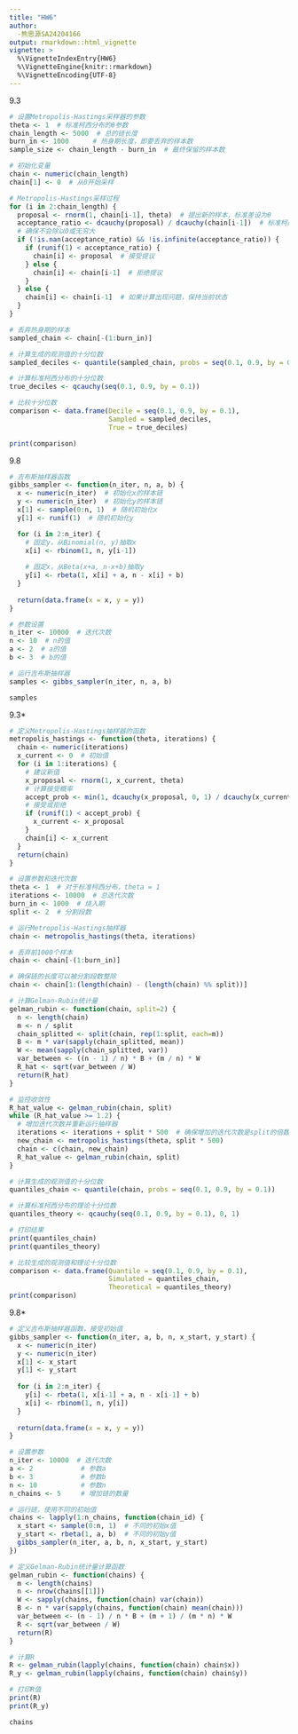 ```yaml
---
title: "HW6"
author:
  -熊思源SA24204166
output: rmarkdown::html_vignette
vignette: >
  %\VignetteIndexEntry{HW6}
  %\VignetteEngine{knitr::rmarkdown}
  %\VignetteEncoding{UTF-8}
---
```


9.3
```r
# 设置Metropolis-Hastings采样器的参数
theta <- 1  # 标准柯西分布的θ参数
chain_length <- 5000  # 总的链长度
burn_in <- 1000      # 热身期长度，即要丢弃的样本数
sample_size <- chain_length - burn_in  # 最终保留的样本数

# 初始化变量
chain <- numeric(chain_length)
chain[1] <- 0  # 从0开始采样

# Metropolis-Hastings采样过程
for (i in 2:chain_length) {
  proposal <- rnorm(1, chain[i-1], theta)  # 提出新的样本，标准差设为θ
  acceptance_ratio <- dcauchy(proposal) / dcauchy(chain[i-1])  # 标准柯西分布密度
  # 确保不会除以0或无穷大
  if (!is.nan(acceptance_ratio) && !is.infinite(acceptance_ratio)) {
    if (runif(1) < acceptance_ratio) {
      chain[i] <- proposal  # 接受提议
    } else {
      chain[i] <- chain[i-1]  # 拒绝提议
    }
  } else {
    chain[i] <- chain[i-1]  # 如果计算出现问题，保持当前状态
  }
}

# 丢弃热身期的样本
sampled_chain <- chain[-(1:burn_in)]

# 计算生成的观测值的十分位数
sampled_deciles <- quantile(sampled_chain, probs = seq(0.1, 0.9, by = 0.1))

# 计算标准柯西分布的十分位数
true_deciles <- qcauchy(seq(0.1, 0.9, by = 0.1))

# 比较十分位数
comparison <- data.frame(Decile = seq(0.1, 0.9, by = 0.1),
                         Sampled = sampled_deciles,
                         True = true_deciles)

print(comparison)

```
9.8
```r
# 吉布斯抽样器函数
gibbs_sampler <- function(n_iter, n, a, b) {
  x <- numeric(n_iter)  # 初始化x的样本链
  y <- numeric(n_iter)  # 初始化y的样本链
  x[1] <- sample(0:n, 1)  # 随机初始化x
  y[1] <- runif(1)  # 随机初始化y

  for (i in 2:n_iter) {
    # 固定y，从Binomial(n, y)抽取x
    x[i] <- rbinom(1, n, y[i-1])
    
    # 固定x，从Beta(x+a, n-x+b)抽取y
    y[i] <- rbeta(1, x[i] + a, n - x[i] + b)
  }
  
  return(data.frame(x = x, y = y))
}

# 参数设置
n_iter <- 10000  # 迭代次数
n <- 10  # n的值
a <- 2  # a的值
b <- 3  # b的值

# 运行吉布斯抽样器
samples <- gibbs_sampler(n_iter, n, a, b)

samples

```
9.3*
```r
# 定义Metropolis-Hastings抽样器的函数
metropolis_hastings <- function(theta, iterations) {
  chain <- numeric(iterations)
  x_current <- 0  # 初始值
  for (i in 1:iterations) {
    # 建议新值
    x_proposal <- rnorm(1, x_current, theta)
    # 计算接受概率
    accept_prob <- min(1, dcauchy(x_proposal, 0, 1) / dcauchy(x_current, 0, 1))
    # 接受或拒绝
    if (runif(1) < accept_prob) {
      x_current <- x_proposal
    }
    chain[i] <- x_current
  }
  return(chain)
}

# 设置参数和迭代次数
theta <- 1  # 对于标准柯西分布，theta = 1
iterations <- 10000  # 总迭代次数
burn_in <- 1000  # 烧入期
split <- 2  # 分割段数

# 运行Metropolis-Hastings抽样器
chain <- metropolis_hastings(theta, iterations)

# 丢弃前1000个样本
chain <- chain[-(1:burn_in)]

# 确保链的长度可以被分割段数整除
chain <- chain[1:(length(chain) - (length(chain) %% split))]

# 计算Gelman-Rubin统计量
gelman_rubin <- function(chain, split=2) {
  n <- length(chain)
  m <- n / split
  chain_splitted <- split(chain, rep(1:split, each=m))
  B <- m * var(sapply(chain_splitted, mean))
  W <- mean(sapply(chain_splitted, var))
  var_between <- ((n - 1) / n) * B + (m / n) * W
  R_hat <- sqrt(var_between / W)
  return(R_hat)
}

# 监控收敛性
R_hat_value <- gelman_rubin(chain, split)
while (R_hat_value >= 1.2) {
  # 增加迭代次数并重新运行抽样器
  iterations <- iterations + split * 500  # 确保增加的迭代次数是split的倍数
  new_chain <- metropolis_hastings(theta, split * 500)
  chain <- c(chain, new_chain)
  R_hat_value <- gelman_rubin(chain, split)
}

# 计算生成的观测值的十分位数
quantiles_chain <- quantile(chain, probs = seq(0.1, 0.9, by = 0.1))

# 计算标准柯西分布的理论十分位数
quantiles_theory <- qcauchy(seq(0.1, 0.9, by = 0.1), 0, 1)

# 打印结果
print(quantiles_chain)
print(quantiles_theory)

# 比较生成的观测值和理论十分位数
comparison <- data.frame(Quantile = seq(0.1, 0.9, by = 0.1),
                         Simulated = quantiles_chain,
                         Theoretical = quantiles_theory)
print(comparison)

```
9.8*
```r
# 定义吉布斯抽样器函数，接受初始值
gibbs_sampler <- function(n_iter, a, b, n, x_start, y_start) {
  x <- numeric(n_iter)
  y <- numeric(n_iter)
  x[1] <- x_start
  y[1] <- y_start
  
  for (i in 2:n_iter) {
    y[i] <- rbeta(1, x[i-1] + a, n - x[i-1] + b)
    x[i] <- rbinom(1, n, y[i])
  }
  
  return(data.frame(x = x, y = y))
}

# 设置参数
n_iter <- 10000  # 迭代次数
a <- 2            # 参数a
b <- 3            # 参数b
n <- 10           # 参数n
n_chains <- 5     # 增加链的数量

# 运行链，使用不同的初始值
chains <- lapply(1:n_chains, function(chain_id) {
  x_start <- sample(0:n, 1)  # 不同的初始x值
  y_start <- rbeta(1, a, b)  # 不同的初始y值
  gibbs_sampler(n_iter, a, b, n, x_start, y_start)
})

# 定义Gelman-Rubin统计量计算函数
gelman_rubin <- function(chains) {
  m <- length(chains)
  n <- nrow(chains[[1]])
  W <- sapply(chains, function(chain) var(chain))
  B <- n * var(sapply(chains, function(chain) mean(chain)))
  var_between <- (n - 1) / n * B + (m + 1) / (m * n) * W
  R <- sqrt(var_between / W)
  return(R)
}

# 计算R
R <- gelman_rubin(lapply(chains, function(chain) chain$x))
R_y <- gelman_rubin(lapply(chains, function(chain) chain$y))

# 打印R值
print(R)
print(R_y)

chains

```


